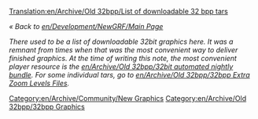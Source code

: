 [[Translation:en/Archive/Old 32bpp/List of downloadable 32 bpp tars]]

''« Back to [[en/Development/NewGRF/Main Page]]''

{{en/Historic|Separately downloadable 32bpp graphics are supported in '''OpenTTD 0.6.0 beta 1''' till OpenTTD 1.1. To use them, you have to place the TARs in your <code>data</code> directory and start OpenTTD with a 32bpp [[en/Archive/Source/Blitter]]. You can find more information in the article [[en/Community/NewGRF/Playing with 32 bpp graphics]].'' See also the [[en/Community/NewGRF/Playing with 32 bpp graphics|Extra Zoom Levels]] project.

OpenTTD 1.2.0 and later support 32bpp directly via NewGRF support}}

''There used to be a list of downloadable 32bit graphics here. It was a remnant from times when that was the most convenient way to deliver finished graphics. At the time of writing this note, the most convenient player resource is the [[en/Archive/Old 32bpp/32bit automated nightly bundle]]. For some individual tars, go to [[en/Archive/Old 32bpp/32bpp Extra Zoom Levels Files]].''

{{en/Archive/Old 32bpp/Navbox Graphics Development}}

[[Category:en/Archive/Community/New Graphics]] [[Category:en/Archive/Old 32bpp/32bpp Graphics]]